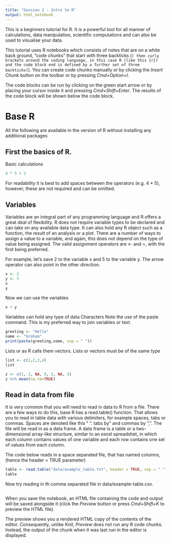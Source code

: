 ```yaml
---
title: "Session 2 - Intro to R"
output: html_notebook
---
```


This is a beginners tutorial for R. It is a powerful tool for all manner of calculations, data manipulation, scientific computations and can also be used to visualise your data.

This tutorial uses R notebooks which consists of notes that are on a white back ground, "code chunks" that start with three backticks (`) then curly brackets around the coding language, in this case R (like this {r}) and the code block end is defined by a further set of three backticks(`). 
You can create code chunks manually or by clicking the *Insert Chunk* button on the toolbar or by pressing *Cmd+Option+I*.

The code blocks can be run by clicking on the green start arrow or by placing your cursor inside it and pressing *Cmd+Shift+Enter*. The results of the code block will be shown below the code block.

# Base R
All the following are available in the version of R without installing any additional packages

## First the basics of R.
Basic calculations
```r
4 * 5 + 2
```

For readability it is best to add spaces between the operators (e.g. 4 * 5), however, these are not required and can be omitted.

## Variables
Variables are an integral part of any programming language and R offers a great deal of flexibility. R does not require variable types to be declared and can take on any available data type. It can also hold any R object such as a function, the result of an analysis or a plot.
There are a number of ways to assign a value to a variable, and again, this does not depend on the type of value being assigned. 
The valid assignment operators are <- and =, with the first being preferred. 

For example, let’s save 2 to the variable x and 5 to the variable y. The arrow operator can also point in the other direction.
```r
x <- 2
y <- 5
x
y
```
Now we can use the variables
```r
x + y
```
Variables can hold any type of data
Characters
Note the use of the paste command. This is my preferred way to join variables or text.
```r
greeting <- "Hello"
name <- "Graham"
print(paste(greeting,name, sep = " "))

```

Lists or as R calls them vectors. Lists or vectors must be of the same type
```r
list <- c(1,2,3,4)
list
```

```r
z <- c(1, 2, NA, 8, 3, NA, 3)
z %>% mean(na.rm=TRUE)
```

## Read in data from file

It is very common that you will need to read in data to R from a file. There are a few ways to do this, base R has a read.table() function. That allows you to read in table data with various delimiters, for example spaces, tabs or commas. Spaces are denoted like this " ". tabs by "\t" and commas by ",".
The file will be read in as a data frame. A data frame is a table or a two-dimensional array-like structure, similar to an excel spreadshet, in which each column contains values of one variable and each row contains one set of values from each column.

The code below reads in a space separated file, that has named columns,(hence the header = TRUE parameter)

```r
table <- read.table("data/example_table.txt", header = TRUE, sep = " ") # This will read in a space separated data table
table
```
Now try reading in th comma separated file in data/example-table.csv.
```r

```


When you save the notebook, an HTML file containing the code and output will be saved alongside it (click the *Preview* button or press *Cmd+Shift+K* to preview the HTML file). 

The preview shows you a rendered HTML copy of the contents of the editor. Consequently, unlike *Knit*, *Preview* does not run any R code chunks. Instead, the output of the chunk when it was last run in the editor is displayed.


